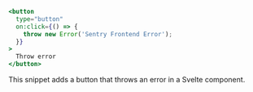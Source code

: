```jsx {tabTitle:Svelte} {filename:SomeCmponent.svelte}
<button
  type="button"
  on:click={() => {
    throw new Error('Sentry Frontend Error');
  }}
>
  Throw error
</button>
```

This snippet adds a button that throws an error in a Svelte component.
